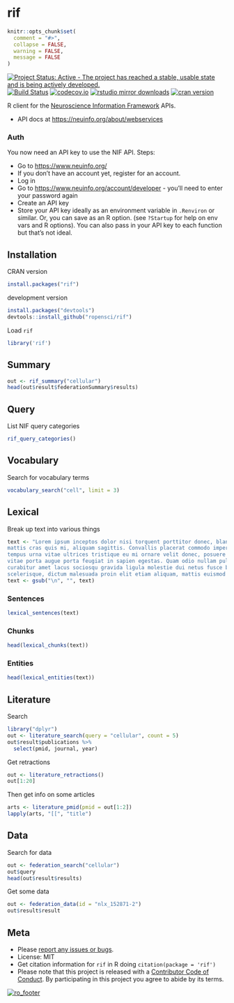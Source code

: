 rif
===

```r
knitr::opts_chunk$set(
  comment = "#>",
  collapse = FALSE,
  warning = FALSE,
  message = FALSE
)
```

[![Project Status: Active - The project has reached a stable, usable state and is being actively developed.](http://www.repostatus.org/badges/latest/active.svg)](http://www.repostatus.org/#active)
[![Build Status](https://api.travis-ci.org/ropensci/rif.png)](https://travis-ci.org/ropensci/rif)
[![codecov.io](https://codecov.io/github/ropensci/rif/coverage.svg?branch=master)](https://codecov.io/github/ropensci/rif?branch=master)
[![rstudio mirror downloads](https://cranlogs.r-pkg.org/badges/rif)](https://github.com/metacran/cranlogs.app)
[![cran version](https://www.r-pkg.org/badges/version/rif)](https://cran.r-project.org/package=rif)


R client for the [Neuroscience Information Framework](https://www.neuinfo.org/) APIs.

* API docs at <https://neuinfo.org/about/webservices>

### Auth

You now need an API key to use the NIF API. Steps:

* Go to <https://www.neuinfo.org/>
* If you don't have an account yet, register for an account. 
* Log in
* Go to <https://www.neuinfo.org/account/developer> - you'll need to 
enter your password again
* Create an API key
* Store your API key ideally as an environment variable in `.Renviron`
or similar. Or, you can save as an R option. (see `?Startup` for help on 
env vars and R options). You can also pass in your API key to each function
but that's not ideal.

## Installation

CRAN version

```r
install.packages("rif")
```

development version

```r
install.packages("devtools")
devtools::install_github("ropensci/rif")
```

Load `rif`

```r
library('rif')
```

## Summary

```r
out <- rif_summary("cellular")
head(out$result$federationSummary$results)
```

## Query

List NIF query categories

```r
rif_query_categories()
```

## Vocabulary

Search for vocabulary terms

```r
vocabulary_search("cell", limit = 3)
```

## Lexical

Break up text into various things

```r
text <- "Lorem ipsum inceptos dolor nisi torquent porttitor donec, blandit scelerisque
mattis cras quis mi, aliquam sagittis. Convallis placerat commodo imperdiet varius nunc
tempus urna vitae ultrices tristique eu mi ornare velit donec, posuere laoreet pretium
vitae porta augue porta feugiat in sapien egestas. Quam odio nullam pulvinar litora
curabitur amet lacus sociosqu gravida ligula molestie dui netus fusce bibendum
scelerisque, dictum malesuada proin elit etiam aliquam, mattis euismod donec nisl facilisis."
text <- gsub("\n", "", text)
```

### Sentences

```r
lexical_sentences(text)
```

### Chunks

```r
head(lexical_chunks(text))
```

### Entities

```r
head(lexical_entities(text))
```

## Literature

Search

```r
library("dplyr")
out <- literature_search(query = "cellular", count = 5)
out$result$publications %>%
  select(pmid, journal, year)
```

Get retractions

```r
out <- literature_retractions()
out[1:20]
```

Then get info on some articles

```r
arts <- literature_pmid(pmid = out[1:2])
lapply(arts, "[[", "title")
```

## Data

Search for data

```r
out <- federation_search("cellular")
out$query
head(out$result$results)
```

Get some data

```r
out <- federation_data(id = "nlx_152871-2")
out$result$result
```

## Meta

* Please [report any issues or bugs](https://github.com/ropensci/rif/issues).
* License: MIT
* Get citation information for `rif` in R doing `citation(package = 'rif')`
* Please note that this project is released with a [Contributor Code of Conduct](CONDUCT.md). By participating in this project you agree to abide by its terms.

[![ro_footer](https://ropensci.org/public_images/github_footer.png)](https://ropensci.org)
